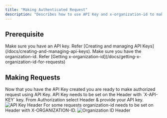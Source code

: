 ```yaml
---
title: "Making Authenticated Request"
description: "Describes how to use API Key and x-organization-id to make an authorized request."
---
```


## Prerequisite

<Steps>
  <Step>
  Make sure you have an API key. Refer [Creating and managing API Keys](/docs/creating-and-managing-api-keys).
  </Step>
  <Step>
  Make sure you have the organization-id. Refer [Getting x-organization-id](/docs/getting-x-organization-id-for-requests)
  </Step>
</Steps>

## Making Requests

<Steps>
  <Step>
  Now that you have the API Key created you are ready to make authorized request using API Key.
  </Step>
  <Step>
  API Key needs to be set on the Header with `X-API-KEY` key. From Authorization select Header & provide your API key.
  <Frame>
   <img src="/images/docs/678ae33-Screenshot_2024-04-06_at_5.35.14_AM.png" alt="API Key Header" />
  </Frame>
  </Step>
  <Step>
  For some requests organization-id needs to be set on Header with X-ORGANIZATION-ID.
  <Frame>
   <img src="/images/docs/ed87fe26a3e22ecb5783a90128745c775fc525e745fc82fc722d219823f56352-Screenshot_2025-03-03_at_11.06.23_PM.png" alt="Organization ID Header" />
  </Frame>
  </Step>
</Steps>
